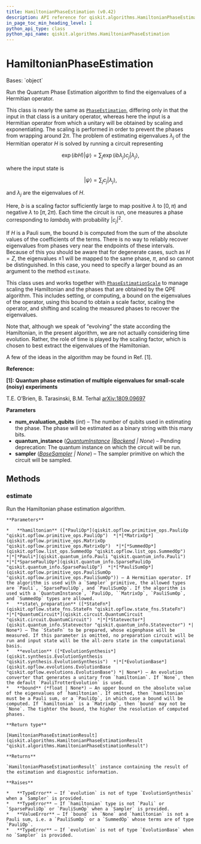```yaml
---
title: HamiltonianPhaseEstimation (v0.42)
description: API reference for qiskit.algorithms.HamiltonianPhaseEstimation in qiskit v0.42
in_page_toc_min_heading_level: 1
python_api_type: class
python_api_name: qiskit.algorithms.HamiltonianPhaseEstimation
---
```


# HamiltonianPhaseEstimation

<Class id="qiskit.algorithms.HamiltonianPhaseEstimation" isDedicatedPage={true} github="https://github.com/qiskit/qiskit/tree/stable/0.23/qiskit/algorithms/phase_estimators/hamiltonian_phase_estimation.py" signature="HamiltonianPhaseEstimation(num_evaluation_qubits, quantum_instance=None, sampler=None)" modifiers="class">
  Bases: `object`

  Run the Quantum Phase Estimation algorithm to find the eigenvalues of a Hermitian operator.

  This class is nearly the same as [`PhaseEstimation`](qiskit.algorithms.PhaseEstimation "qiskit.algorithms.PhaseEstimation"), differing only in that the input in that class is a unitary operator, whereas here the input is a Hermitian operator from which a unitary will be obtained by scaling and exponentiating. The scaling is performed in order to prevent the phases from wrapping around $2\pi$. The problem of estimating eigenvalues $\lambda_j$ of the Hermitian operator $H$ is solved by running a circuit representing

$$
\exp(i b H) |\psi\rangle = \sum_j \exp(i b \lambda_j) c_j |\lambda_j\rangle,
$$

  where the input state is

$$
|\psi\rangle = \sum_j c_j |\lambda_j\rangle,
$$

  and $\lambda_j$ are the eigenvalues of $H$.

  Here, $b$ is a scaling factor sufficiently large to map positive $\lambda$ to $[0,\pi)$ and negative $\lambda$ to $[\pi,2\pi)$. Each time the circuit is run, one measures a phase corresponding to $lambda_j$ with probability $|c_j|^2$.

  If $H$ is a Pauli sum, the bound $b$ is computed from the sum of the absolute values of the coefficients of the terms. There is no way to reliably recover eigenvalues from phases very near the endpoints of these intervals. Because of this you should be aware that for degenerate cases, such as $H=Z$, the eigenvalues $\pm 1$ will be mapped to the same phase, $\pi$, and so cannot be distinguished. In this case, you need to specify a larger bound as an argument to the method `estimate`.

  This class uses and works together with [`PhaseEstimationScale`](qiskit.algorithms.PhaseEstimationScale "qiskit.algorithms.PhaseEstimationScale") to manage scaling the Hamiltonian and the phases that are obtained by the QPE algorithm. This includes setting, or computing, a bound on the eigenvalues of the operator, using this bound to obtain a scale factor, scaling the operator, and shifting and scaling the measured phases to recover the eigenvalues.

  Note that, although we speak of “evolving” the state according the Hamiltonian, in the present algorithm, we are not actually considering time evolution. Rather, the role of time is played by the scaling factor, which is chosen to best extract the eigenvalues of the Hamiltonian.

  A few of the ideas in the algorithm may be found in Ref. \[1].

  **Reference:**

  **\[1]: Quantum phase estimation of multiple eigenvalues for small-scale (noisy) experiments**

  T.E. O’Brien, B. Tarasinski, B.M. Terhal [arXiv:1809.09697](https://arxiv.org/abs/1809.09697)

  **Parameters**

  *   **num\_evaluation\_qubits** (*int*) – The number of qubits used in estimating the phase. The phase will be estimated as a binary string with this many bits.
  *   **quantum\_instance** ([*QuantumInstance*](qiskit.utils.QuantumInstance "qiskit.utils.QuantumInstance")  *|*[*Backend*](qiskit.providers.Backend "qiskit.providers.Backend") *| None*) – Pending deprecation: The quantum instance on which the circuit will be run.
  *   **sampler** ([*BaseSampler*](qiskit.primitives.BaseSampler "qiskit.primitives.BaseSampler") *| None*) – The sampler primitive on which the circuit will be sampled.

  ## Methods

  <span id="qiskit-algorithms-hamiltonianphaseestimation-estimate" />

  ### estimate

  <Function id="qiskit.algorithms.HamiltonianPhaseEstimation.estimate" signature="HamiltonianPhaseEstimation.estimate(hamiltonian, state_preparation=None, evolution=None, bound=None)">
    Run the Hamiltonian phase estimation algorithm.

    **Parameters**

    *   **hamiltonian** ([*PauliOp*](qiskit.opflow.primitive_ops.PauliOp "qiskit.opflow.primitive_ops.PauliOp")  *|*[*MatrixOp*](qiskit.opflow.primitive_ops.MatrixOp "qiskit.opflow.primitive_ops.MatrixOp")  *|*[*SummedOp*](qiskit.opflow.list_ops.SummedOp "qiskit.opflow.list_ops.SummedOp")  *|*[*Pauli*](qiskit.quantum_info.Pauli "qiskit.quantum_info.Pauli")  *|*[*SparsePauliOp*](qiskit.quantum_info.SparsePauliOp "qiskit.quantum_info.SparsePauliOp")  *|*[*PauliSumOp*](qiskit.opflow.primitive_ops.PauliSumOp "qiskit.opflow.primitive_ops.PauliSumOp")) – A Hermitian operator. If the algorithm is used with a `Sampler` primitive, the allowed types are `Pauli`, `SparsePauliOp`, and `PauliSumOp`. If the algorithm is used with a `QuantumInstance`, `PauliOp, ``MatrixOp`, `PauliSumOp`, and `SummedOp` types are allowed.
    *   **state\_preparation** ([*StateFn*](qiskit.opflow.state_fns.StateFn "qiskit.opflow.state_fns.StateFn")  *|*[*QuantumCircuit*](qiskit.circuit.QuantumCircuit "qiskit.circuit.QuantumCircuit")  *|*[*Statevector*](qiskit.quantum_info.Statevector "qiskit.quantum_info.Statevector") *| None*) – The `StateFn` to be prepared, whose eigenphase will be measured. If this parameter is omitted, no preparation circuit will be run and input state will be the all-zero state in the computational basis.
    *   **evolution** ([*EvolutionSynthesis*](qiskit.synthesis.EvolutionSynthesis "qiskit.synthesis.EvolutionSynthesis")  *|*[*EvolutionBase*](qiskit.opflow.evolutions.EvolutionBase "qiskit.opflow.evolutions.EvolutionBase") *| None*) – An evolution converter that generates a unitary from `hamiltonian`. If `None`, then the default `PauliTrotterEvolution` is used.
    *   **bound** (*float | None*) – An upper bound on the absolute value of the eigenvalues of `hamiltonian`. If omitted, then `hamiltonian` must be a Pauli sum, or a `PauliOp`, in which case a bound will be computed. If `hamiltonian` is a `MatrixOp`, then `bound` may not be `None`. The tighter the bound, the higher the resolution of computed phases.

    **Return type**

    [HamiltonianPhaseEstimationResult](qiskit.algorithms.HamiltonianPhaseEstimationResult "qiskit.algorithms.HamiltonianPhaseEstimationResult")

    **Returns**

    `HamiltonianPhaseEstimationResult` instance containing the result of the estimation and diagnostic information.

    **Raises**

    *   **TypeError** – If `evolution` is not of type `EvolutionSynthesis` when a `Sampler` is provided.
    *   **TypeError** – If `hamiltonian` type is not `Pauli` or `SparsePauliOp` or `PauliSumOp` when a `Sampler` is provided.
    *   **ValueError** – If `bound` is `None` and `hamiltonian` is not a Pauli sum, i.e. a `PauliSumOp` or a `SummedOp` whose terms are of type `PauliOp`.
    *   **TypeError** – If `evolution` is not of type `EvolutionBase` when no `Sampler` is provided.
  </Function>
</Class>

